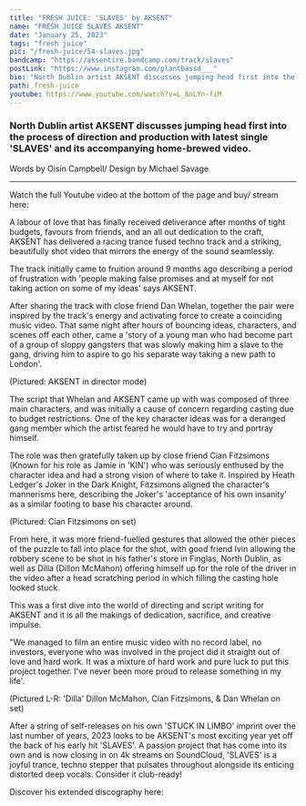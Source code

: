 ---
title: "FRESH JUICE: 'SLAVES' by AKSENT"
name: "FRESH JUICE SLAVES AKSENT"
date: "January 25, 2023"
tags: "fresh juice"
pic: "/fresh-juice/54-slaves.jpg"
bandcamp: "https://aksentire.bandcamp.com/track/slaves"
postLink: "https://www.instagram.com/plantbassd___"
bio: "North Dublin artist AKSENT discusses jumping head first into the process of direction and production with latest single 'SLAVES' and its accompanying home-brewed video."
path: fresh-juice
youtube: https://www.youtube.com/watch?v=L_8nLYn-fiM
---

### North Dublin artist AKSENT discusses jumping head first into the process of direction and production with latest single 'SLAVES' and its accompanying home-brewed video.

<p className="smallText">Words by Oisín Campbell/ Design by Michael Savage</p>

<hr />

<BandCamp src="track=1118443748" />

Watch the full Youtube video at the bottom of the page and buy/ stream here: <HoverLink url="aksentire.bandcamp.com/track/slaves" inline external />

A labour of love that has finally received deliverance after months of tight budgets, favours from friends, and an all out dedication to the craft, AKSENT has delivered a racing trance fused techno track and a striking, beautifully shot video that mirrors the energy of the sound seamlessly.

The track initially came to fruition around 9 months ago describing a period of frustration with 'people making false promises and at myself for not taking action on some of my ideas' says AKSENT.

After sharing the track with close friend Dan Whelan, together the pair were inspired by the track's energy and activating force to create a coinciding music video. That same night after hours of bouncing ideas, characters, and scenes off each other, came a 'story of a young man who had become part of a group of sloppy gangsters that was slowly making him a slave to the gang, driving him to aspire to go his separate way taking a new path to London'.

<Picture src="/fresh-juice/54-directing.jpg" alt="aksent cover pic" size={1200} />
<p className="smallText">(Pictured: AKSENT in director mode)</p>

The script that Whelan and AKSENT came up with was composed of three main characters, and was initially a cause of concern regarding casting due to budget restrictions. One of the key character ideas was for a deranged gang member which the artist feared he would have to try and portray himself.

The role was then gratefully taken up by close friend Cian Fitzsimons (Known for his role as Jamie in 'KIN') who was seriously enthused by the character idea and had a strong vision of where to take it. Inspired by Heath Ledger's Joker in the Dark Knight, Fitzsimons aligned the character's mannerisms here, describing the Joker's 'acceptance of his own insanity' as a similar footing to base his character around.

<Picture src="/fresh-juice/54-mask.jpg" alt="Man in mask with hammer" size={1200} />
<p className="smallText">(Pictured: Cian Fitzsimons on set)</p>

From here, it was more friend-fuelled gestures that allowed the other pieces of the puzzle to fall into place for the shot, with good friend Ivin allowing the robbery scene to be shot in his father's store in Finglas, North Dublin, as well as Dilla (Dillon McMahon) offering himself up for the role of the driver in the video after a head scratching period in which filling the casting hole looked stuck.

This was a first dive into the world of directing and script writing for AKSENT and it is all the makings of dedication, sacrifice, and creative impulse.

"We managed to film an entire music video with no record label, no investors, everyone who was involved in the project did it straight out of love and hard work. It was a mixture of hard work and pure luck to put this project together. I've never been more proud to release something in my life'.

<Picture src="/fresh-juice/54-car.jpg" alt="3 men in a car" size={1200} />
<p className="smallText">
  (Pictured L-R: 'Dilla' Dillon McMahon, Cian Fitzsimons, & Dan Whelan on set)
</p>

After a string of self-releases on his own 'STUCK IN LIMBO' imprint over the last number of years, 2023 looks to be AKSENT's most exciting year yet off the back of his early hit 'SLAVES'. A passion project that has come into its own and is now closing in on 4k streams on SoundCloud, 'SLAVES' is a joyful trance, techno stepper that pulsates throughout alongside its enticing distorted deep vocals. Consider it club-ready!

Discover his extended discography here: <HoverLink url="aksentire.bandcamp.com/" inline external />

<div className="row g-3">
  <div className="col-6">
    <Picture src="/fresh-juice/54-trio.jpg" alt="3 men in balaclavas" size={1200} />
  </div>
  <div className="col-6">
    <Picture src="/fresh-juice/54-sitting.jpg" alt="3 men sitting" size={1200} />
  </div>
</div>

